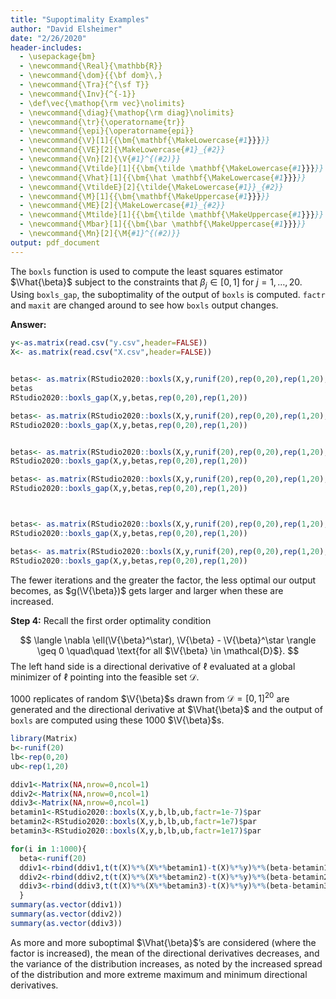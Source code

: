 ```yaml
---
title: "Supoptimality Examples"
author: "David Elsheimer"
date: "2/26/2020"
header-includes:
  - \usepackage{bm}
  - \newcommand{\Real}{\mathbb{R}}
  - \newcommand{\dom}{{\bf dom}\,}
  - \newcommand{\Tra}{^{\sf T}} 
  - \newcommand{\Inv}{^{-1}} 
  - \def\vec{\mathop{\rm vec}\nolimits}
  - \newcommand{\diag}{\mathop{\rm diag}\nolimits}
  - \newcommand{\tr}{\operatorname{tr}} 
  - \newcommand{\epi}{\operatorname{epi}}
  - \newcommand{\V}[1]{{\bm{\mathbf{\MakeLowercase{#1}}}}} 
  - \newcommand{\VE}[2]{\MakeLowercase{#1}_{#2}} 
  - \newcommand{\Vn}[2]{\V{#1}^{(#2)}} 
  - \newcommand{\Vtilde}[1]{{\bm{\tilde \mathbf{\MakeLowercase{#1}}}}}
  - \newcommand{\Vhat}[1]{{\bm{\hat \mathbf{\MakeLowercase{#1}}}}} 
  - \newcommand{\VtildeE}[2]{\tilde{\MakeLowercase{#1}}_{#2}} 
  - \newcommand{\M}[1]{{\bm{\mathbf{\MakeUppercase{#1}}}}}
  - \newcommand{\ME}[2]{\MakeLowercase{#1}_{#2}}
  - \newcommand{\Mtilde}[1]{{\bm{\tilde \mathbf{\MakeUppercase{#1}}}}}
  - \newcommand{\Mbar}[1]{{\bm{\bar \mathbf{\MakeUppercase{#1}}}}} 
  - \newcommand{\Mn}[2]{\M{#1}^{(#2)}} 
output: pdf_document
---
```



The `boxls` function is used to compute the least squares estimator $\Vhat{\beta}$ subject to the constraints that $\beta_j \in [0, 1]$ for $j = 1, \ldots, 20$. Using `boxls_gap`, the suboptimality of the output of `boxls` is computed. `factr` and `maxit` are changed around to see how `boxls` output changes. 

**Answer:**

```r
y<-as.matrix(read.csv("y.csv",header=FALSE))
X<- as.matrix(read.csv("X.csv",header=FALSE))


betas<- as.matrix(RStudio2020::boxls(X,y,runif(20),rep(0,20),rep(1,20),factr=1e-7,maxit=1e4)$par)
betas
RStudio2020::boxls_gap(X,y,betas,rep(0,20),rep(1,20))

betas<- as.matrix(RStudio2020::boxls(X,y,runif(20),rep(0,20),rep(1,20),factr=1e-7,maxit=1e1)$par)
RStudio2020::boxls_gap(X,y,betas,rep(0,20),rep(1,20))


betas<- as.matrix(RStudio2020::boxls(X,y,runif(20),rep(0,20),rep(1,20),factr=1e7,maxit=1e4)$par)
RStudio2020::boxls_gap(X,y,betas,rep(0,20),rep(1,20))

betas<- as.matrix(RStudio2020::boxls(X,y,runif(20),rep(0,20),rep(1,20),factr=1e7,maxit=1e1)$par)
RStudio2020::boxls_gap(X,y,betas,rep(0,20),rep(1,20))



betas<- as.matrix(RStudio2020::boxls(X,y,runif(20),rep(0,20),rep(1,20),factr=1e17,maxit=1e4)$par)
RStudio2020::boxls_gap(X,y,betas,rep(0,20),rep(1,20))

betas<- as.matrix(RStudio2020::boxls(X,y,runif(20),rep(0,20),rep(1,20),factr=1e17,maxit=1e1)$par)
RStudio2020::boxls_gap(X,y,betas,rep(0,20),rep(1,20))
```
The fewer iterations and the greater the factor, the less optimal our output becomes, as $g(\V{\beta})$ gets larger and larger when these are increased.


**Step 4:** Recall the first order optimality condition

$$
\langle \nabla \ell(\V{\beta}^\star), \V{\beta} - \V{\beta}^\star \rangle \geq 0 \quad\quad \text{for all $\V{\beta} \in \mathcal{D}$}.
$$
The left hand side is a directional derivative of $\ell$ evaluated at a global minimizer of $\ell$ pointing into the feasible set $\mathcal{D}$.

1000 replicates of random $\V{\beta}$s drawn from $\mathcal{D} = [0,1]^{20}$ are generated and the directional derivative at $\Vhat{\beta}$ and the output of `boxls` are computed using these 1000 $\V{\beta}$s. 


```r
library(Matrix)
b<-runif(20)
lb<-rep(0,20)
ub<-rep(1,20)

ddiv1<-Matrix(NA,nrow=0,ncol=1)
ddiv2<-Matrix(NA,nrow=0,ncol=1)
ddiv3<-Matrix(NA,nrow=0,ncol=1)
betamin1<-RStudio2020::boxls(X,y,b,lb,ub,factr=1e-7)$par
betamin2<-RStudio2020::boxls(X,y,b,lb,ub,factr=1e7)$par
betamin3<-RStudio2020::boxls(X,y,b,lb,ub,factr=1e17)$par

for(i in 1:1000){
  beta<-runif(20)
  ddiv1<-rbind(ddiv1,t(t(X)%*%(X%*%betamin1)-t(X)%*%y)%*%(beta-betamin1))
  ddiv2<-rbind(ddiv2,t(t(X)%*%(X%*%betamin2)-t(X)%*%y)%*%(beta-betamin2))
  ddiv3<-rbind(ddiv3,t(t(X)%*%(X%*%betamin3)-t(X)%*%y)%*%(beta-betamin3))
  }
summary(as.vector(ddiv1))
summary(as.vector(ddiv2))
summary(as.vector(ddiv3))

```
As more and more suboptimal $\Vhat{\beta}$'s are considered (where the factor is increased), the mean of the directional derivatives decreases, and the variance of the distribution increases, as noted by the increased spread of the distribution and more extreme maximum and minimum directional derivatives.
